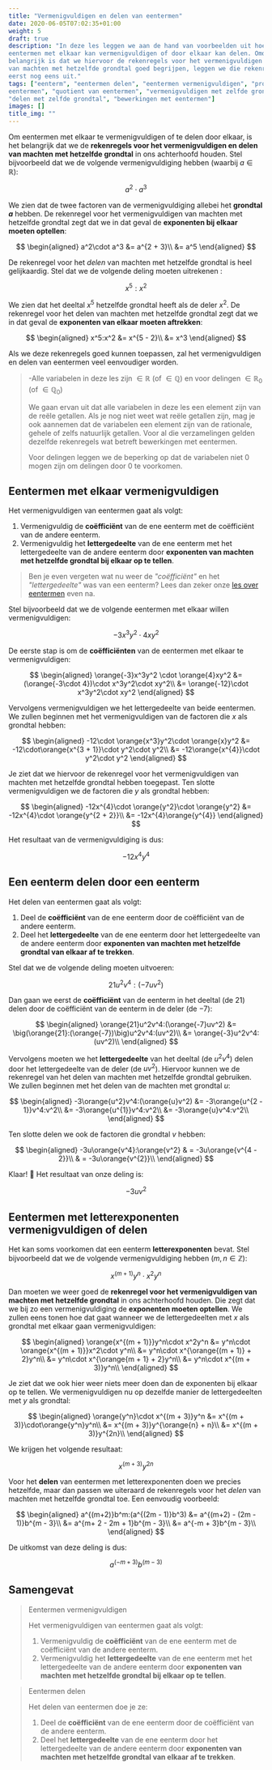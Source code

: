 ```yaml
---
title: "Vermenigvuldigen en delen van eentermen"
date: 2020-06-05T07:02:35+01:00
weight: 5
draft: true
description: "In deze les leggen we aan de hand van voorbeelden uit hoe je
eentermen met elkaar kan vermenigvuldigen of door elkaar kan delen. Omdat het
belangrijk is dat we hiervoor de rekenregels voor het vermenigvuldigen en delen
van machten met hetzelfde grondtal goed begrijpen, leggen we die rekenregels
eerst nog eens uit."
tags: ["eenterm", "eentermen delen", "eentermen vermenigvuldigen", "product van
eentermen", "quotient van eentermen", "vermenigvuldigen met zelfde grondtal",
"delen met zelfde grondtal", "bewerkingen met eentermen"]
images: []
title_img: ""
---
```


Om eentermen met elkaar te vermenigvuldigen of te delen door elkaar, is het
belangrijk dat we de **rekenregels voor het vermenigvuldigen en delen van
machten met hetzelfde grondtal** in ons achterhoofd houden. Stel bijvoorbeeld
dat we de volgende vermenigvuldiging hebben <Mute>(waarbij $a \in
\mathbb{R}$)</Mute>:


$$
a^2\cdot a^3
$$


We zien dat de twee factoren van de vermenigvuldiging allebei het **grondtal
$a$** hebben. De rekenregel voor het vermenigvuldigen van machten met hetzelfde
grondtal zegt dat we in dat geval de **exponenten bij elkaar moeten optellen**:

$$
\begin{aligned}
a^2\cdot a^3 &= a^{2 + 3}\\
 &= a^5
\end{aligned}
$$

De rekenregel voor het _delen_ van machten met hetzelfde grondtal is heel
gelijkaardig. Stel dat we de volgende deling moeten uitrekenen <Mute
text="(waarbij $x \in \mathbb{R}_0$)" />:


$$
x^5:x^2
$$


We zien dat het deeltal $x^5$ hetzelfde grondtal heeft als de deler $x^2$. De
rekenregel voor het delen van machten met hetzelfde grondtal zegt dat we in dat
geval de **exponenten van elkaar moeten aftrekken**:

$$
\begin{aligned}
x^5:x^2 &= x^{5 - 2}\\
 &= x^3
\end{aligned}
$$

Als we deze rekenregels goed kunnen toepassen, zal het vermenigvuldigen en
delen van eentermen veel eenvoudiger worden.

> -Alle variabelen in deze les zijn $\in \mathbb{R}$ (of $\in\mathbb{Q}$) en voor delingen $\in \mathbb{R}_0$ (of $\in\mathbb{Q}_0$)
> 
> We gaan ervan uit dat alle variabelen in deze les een element zijn van de reële
> getallen. Als je nog niet weet wat reële getallen zijn, mag je ook aannemen
> dat de variabelen een element zijn van de rationale, gehele of zelfs natuurlijk
> getallen. Voor al die verzamelingen gelden dezelfde rekenregels wat
> betreft bewerkingen met eentermen.
> 
> Voor delingen leggen we de beperking op dat de variabelen niet $0$ mogen zijn
> om delingen door $0$ te voorkomen.

## Eentermen met elkaar vermenigvuldigen

Het vermenigvuldigen van eentermen gaat als volgt:

1. Vermenigvuldig de **coëfficiënt** van de ene eenterm met de coëfficiënt van
   de andere eenterm.
2. Vermenigvuldig het **lettergedeelte** van de ene eenterm met het
   lettergedeelte van de andere eenterm door **exponenten van machten met
   hetzelfde grondtal bij elkaar op te tellen**.

> Ben je even vergeten wat nu weer de _"coëfficiënt"_ en het _"lettergedeelte"_
> was van een eenterm? Lees dan zeker onze [les over
> eentermen](../../eentermen/eenterm) even na.

Stel bijvoorbeeld dat we de volgende eentermen met elkaar willen
vermenigvuldigen:


$$
-3x^3y^2 \cdot 4xy^2
$$


De eerste stap is om de **coëfficiënten** van de eentermen met elkaar te
vermenigvuldigen:

$$
\begin{aligned}
\orange{-3}x^3y^2 \cdot \orange{4}xy^2
&= (\orange{-3\cdot 4})\cdot x^3y^2\cdot xy^2\\
 &= \orange{-12}\cdot x^3y^2\cdot xy^2
\end{aligned}
$$

Vervolgens vermenigvuldigen we het lettergedeelte van beide eentermen. We
zullen beginnen met het vermenigvuldigen van de factoren die $x$ als grondtal
hebben:

$$
\begin{aligned}
-12\cdot \orange{x^3}y^2\cdot \orange{x}y^2
&= -12\cdot\orange{x^{3 + 1}}\cdot y^2\cdot y^2\\
 &= -12\orange{x^{4}}\cdot y^2\cdot y^2
\end{aligned}
$$

Je ziet dat we hiervoor de rekenregel voor het vermenigvuldigen van machten met
hetzelfde grondtal hebben toegepast. Ten slotte vermenigvuldigen we de factoren
die $y$ als grondtal hebben:

$$
\begin{aligned}
-12x^{4}\cdot \orange{y^2}\cdot \orange{y^2}
&= -12x^{4}\cdot \orange{y^{2 + 2}}\\
 &= -12x^{4}\orange{y^{4}}
\end{aligned}
$$

Het resultaat van de vermenigvuldiging is dus:


$$
-12x^{4}y^{4}
$$


## Een eenterm delen door een eenterm

Het delen van eentermen gaat als volgt:

1. Deel de **coëfficiënt** van de ene eenterm door de coëfficiënt van de andere
   eenterm.
2. Deel het **lettergedeelte** van de ene eenterm door het lettergedeelte van
   de andere eenterm door **exponenten van machten met hetzelfde grondtal van
   elkaar af te trekken**.

Stel dat we de volgende deling moeten uitvoeren:


$$
21u^2v^4:(-7uv^2)
$$


Dan gaan we eerst de **coëfficiënt** van de eenterm in het deeltal (de $21$)
delen door de coëfficiënt van de eenterm in de deler (de $-7$):

$$
\begin{aligned}
\orange{21}u^2v^4:(\orange{-7}uv^2)
&= \big(\orange{21}:(\orange{-7})\big)u^2v^4:(uv^2)\\
 &= \orange{-3}u^2v^4:(uv^2)\\
\end{aligned}
$$

Vervolgens moeten we het **lettergedeelte** van het deeltal (de $u^2v^4$) delen
door het lettergedeelte van de deler (de $uv^2$). Hiervoor kunnen we de
rekenregel van het delen van machten met hetzelfde grondtal gebruiken. We
zullen beginnen met het delen van de machten met grondtal $u$:

$$
\begin{aligned}
-3\orange{u^2}v^4:(\orange{u}v^2)
&= -3\orange{u^{2 - 1}}v^4:v^2\\
 &= -3\orange{u^{1}}v^4:v^2\\
 &= -3\orange{u}v^4:v^2\\
\end{aligned}
$$

Ten slotte delen we ook de factoren die grondtal $v$ hebben:

$$
\begin{aligned}
-3u\orange{v^4}:\orange{v^2}
& = -3u\orange{v^{4 - 2}}\\
 & = -3u\orange{v^{2}}\\
\end{aligned}
$$

Klaar! 🎉 Het resultaat van onze deling is:


$$
-3uv^{2}
$$


## Eentermen met letterexponenten vermenigvuldigen of delen

Het kan soms voorkomen dat een eenterm **letterexponenten** bevat. Stel
bijvoorbeeld dat we de volgende vermenigvuldiging hebben <Mute>($m, n \in
\mathbb{Z}$)</Mute>:


$$
x^{(m + 1)}y^n\cdot x^2y^n
$$


Dan moeten we weer goed de **rekenregel voor het vermenigvuldigen van machten
met hetzelfde grondtal** in ons achterhoofd houden. Die zegt dat we bij zo een
vermenigvuldiging de **exponenten moeten optellen**. We zullen eens tonen hoe
dat gaat wanneer we de lettergedeelten met $x$ als grondtal met elkaar gaan
vermenigvuldigen:

$$
\begin{aligned}
\orange{x^{(m + 1)}}y^n\cdot x^2y^n
&= y^n\cdot \orange{x^{(m + 1)}}x^2\cdot y^n\\
 &= y^n\cdot x^{\orange{(m + 1)} + 2}y^n\\
 &= y^n\cdot x^{\orange{m + 1} + 2}y^n\\
 &= y^n\cdot x^{(m + 3)}y^n\\
\end{aligned}
$$

Je ziet dat we ook hier weer niets meer doen dan de exponenten bij elkaar op te
tellen. We vermenigvuldigen nu op dezelfde manier de lettergedeelten met $y$
als grondtal:

$$
\begin{aligned}
\orange{y^n}\cdot x^{(m + 3)}y^n
&= x^{(m + 3)}\cdot\orange{y^n}y^n\\
 &= x^{(m + 3)}y^{\orange{n} + n}\\
 &= x^{(m + 3)}y^{2n}\\
\end{aligned}
$$

We krijgen het volgende resultaat:


$$
x^{(m + 3)}y^{2n}
$$


Voor het **delen** van eentermen met letterexponenten doen we precies
hetzelfde, maar dan passen we uiteraard de rekenregels voor het _delen_ van
machten met hetzelfde grondtal toe. Een eenvoudig voorbeeld:

$$
\begin{aligned}
a^{(m+2)}b^m:(a^{(2m - 1)}b^3)
&= a^{(m+2) - (2m - 1)}b^{m - 3}\\
 &= a^{m+ 2 - 2m + 1}b^{m - 3}\\
 &= a^{-m + 3}b^{m - 3}\\
\end{aligned}
$$

De uitkomst van deze deling is dus:


$$
a^{(-m+ 3)}b^{(m - 3)}
$$


## Samengevat

> Eentermen vermenigvuldigen
> 
> Het vermenigvuldigen van eentermen gaat als volgt:
> 
> 1. Vermenigvuldig de **coëfficiënt** van de ene eenterm met de coëfficiënt van
>    de andere eenterm.
> 2. Vermenigvuldig het **lettergedeelte** van de ene eenterm met het
>    lettergedeelte van de andere eenterm door **exponenten van machten met
>    hetzelfde grondtal bij elkaar op te tellen**.

> Eentermen delen
> 
> Het delen van eentermen doe je ze:
> 
> 1. Deel de **coëfficiënt** van de ene eenterm door de coëfficiënt van de andere
>    eenterm.
> 2. Deel het **lettergedeelte** van de ene eenterm door het lettergedeelte van
>    de andere eenterm door **exponenten van machten met hetzelfde grondtal van
>    elkaar af te trekken**.
